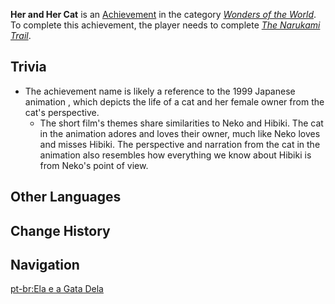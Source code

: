{{Achievement Infobox
|title        = 
|id           = 84542
|order id     = 4066
|category     = Wonders of the World
|description  = Follow [[Neko]] up [[Mt. Yougou]] to find "[[Asase Hibiki|Hibiki]]"'s trail.
|requirements = Complete ''[[The Narukami Trail]].''
|primogems    = 5
|tracking     = 
|hidden       = 1
|type         = Quest
}}
'''Her and Her Cat''' is an [[Achievement]] in the category ''[[Wonders of the World]]''. To complete this achievement, the player needs to complete ''[[The Narukami Trail]]''.

==Trivia==
*The achievement name is likely a reference to the 1999 Japanese animation ''{{w|She and Her Cat}}'', which depicts the life of a cat and her female owner from the cat's perspective.
**The short film's themes share similarities to Neko and Hibiki. The cat in the animation adores and loves their owner, much like Neko loves and misses Hibiki. The perspective and narration from the cat in the animation also resembles how everything we know about Hibiki is from Neko's point of view.
<!--
==Video Guides==
{{EVT
|video1   = 
|caption1 = 
}}
-->
==Other Languages==
{{Other Languages
|en      = Her and Her Cat
|zhs     = 她和她的猫
|zhs_rm  = Tā hé Tā de Māo
|zht     = 她和她的貓
|zht_rm  = Tā hàn Tā de Māo
|zh_tl   = 
|ja      = 彼女と彼女の猫
|ja_rm   = Kanojo to Kanojo no Neko
|ja_tl   = Her and Her Cat
|ko      = 그녀와 그녀의 고양이
|ko_rm   = Geunyeowa Geunyeo-ui Goyang'i
|ko_tl   = Her and Her Cat
|es      = Ella y su gato
|es_tl   = Her and Her Cat
|fr      = Son chat et elle
|fr_tl   = Her Cat and Her
|ru      = Она и её кошка
|ru_tl   = Her and Her Cat
|th      = เธอ และแมวของเธอ
|th_rm   = Thoe lae Maeo khong Thoe
|th_tl   = 
|vi      = Cô Ấy Và Mèo
|vi_tl   = 
|de      = Sie und ihre Katze
|de_tl   = She and Her Cat
|id      = Dia dan Kucingnya
|id_tl   = She and Her Cat
|pt      = Ela e a Gata Dela
|pt_tl   = 
|tr      = O ve Kedisi
|tr_tl   = 
|it      = Lei e la sua gatta
|it_tl   = 
}}

==Change History==
{{Change History|2.1}}
<!--
==References==
{{Reflist}}
-->
==Navigation==
{{Achievement Navbox|Wonders of the World|Quest}}

[[pt-br:Ela e a Gata Dela]]